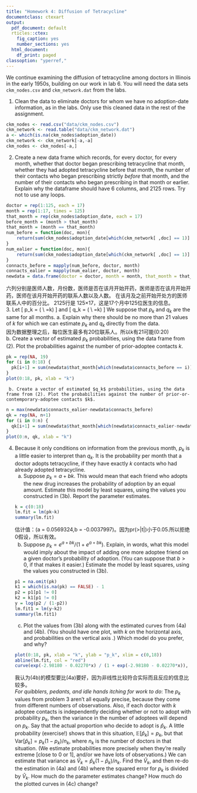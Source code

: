 ```yaml
---
title: "Homework 4: Diffusion of Tetracycline"
documentclass: ctexart
output:
  pdf_document: default
  rticles::ctex:
    fig_caption: yes
    number_sections: yes
  html_document:
    df_print: paged
classoption: "yperref,"
---
```


We continue examining the diffusion of tetracycline among doctors in Illinois in the early 1950s, building on our work in lab 6.  You will need the data sets `ckm_nodes.csv` and `ckm_network.dat` from the labs.

1. Clean the data to eliminate doctors for whom we have no adoption-date information, as in the labs.  Only use this cleaned data in the rest of the assignment.
```r
ckm_nodes <- read.csv("data/ckm_nodes.csv")
ckm_network <- read.table("data/ckm_network.dat")
a <- which(is.na(ckm_nodes$adoption_date))
ckm_network <- ckm_network[-a,-a]
ckm_nodes <- ckm_nodes[-a,]
```
2. Create a new data frame which records, for every doctor, for every month, whether that doctor began prescribing tetracycline that month, whether they had adopted tetracycline before that month, the number of their contacts who began prescribing strictly _before_ that month, and the number of their contacts who began prescribing in that month or earlier.  Explain why the dataframe should have 6 columns, and 2125 rows.  Try not to use any loops.
```r
doctor = rep(1:125, each = 17)  
month = rep(1:17, times = 125)  
that_month = rep(ckm_nodes$adoption_date, each = 17)
before_month = (month > that_month)  
that_month = (month == that_month)  
num_before = function(doc, mon){
    return(sum(ckm_nodes$adoption_date[which(ckm_network[ ,doc] == 1)] < mon))
}
num_ealier = function(doc, mon){
    return(sum(ckm_nodes$adoption_date[which(ckm_network[ ,doc] == 1)] <= mon))
}
connacts_before = mapply(num_before, doctor, month)  
connacts_ealier = mapply(num_ealier, doctor, month)  
newdata = data.frame(doctor = doctor, month = month, that_month = that_month, before_month = before_month, connacts_before = connacts_before, connacts_ealier = connacts_ealier)
```
六列分别是医师人数，月份数，医师是否在该月开始开药，医师是否在该月开始开药，医师在该月开始开药的联系人数以及人数。 在该月及之前开始开处方的医师联系人中的百分比。 2125行是 125×17，这是17个月中125位医生的信息。  
3.  Let
    \[
    p_k = \Pr(\text{A doctor starts prescribing tetracycline this month} \mid \\
    \text{Number of doctor's contacts prescribing before this month}=k)
    \]
    and
   \[
     q_k = \Pr(\text{A doctor starts prescribing tetracycline this month} \mid \\ \text{Number of doctor's contacts prescribing this month}=k)
    \]
   We suppose that $p_k$ and $q_k$ are the same for all months.
     a. Explain why there should be no more than $21$ values of $k$ for which we can estimate $p_k$ and $q_k$ directly from the data.  
因为数据整理之后，每位医生最多有20位联系人。所以k有21可能(0:20)  
     b. Create a vector of estimated $p_k$ probabilities, using the data frame from (2).  Plot the probabilities against the number of prior-adoptee contacts $k$.
```r
pk = rep(NA, 19)
for (i in 0:18) {
  pk[i+1] = sum(newdata$that_month[which(newdata$connacts_before == i)]) / length(which(newdata$connacts_before == i))
}
plot(0:18, pk, xlab = "k")
```
     b. Create a vector of estimated $q_k$ probabilities, using the data frame from (2). Plot the probabilities against the number of prior-or-contemporary-adoptee contacts $k$.
```r
n = max(newdata$connacts_ealier-newdata$connacts_before)
qk = rep(NA, n+1)
for (i in 0:n) {
  qk[i+1] = sum(newdata$that_month[which(newdata$connacts_ealier-newdata$connacts_before == i)]) / length(newdata$that_month[which(newdata$connacts_ealier-newdata$connacts_before == i)])
}
plot(0:n, qk, xlab = "k")
```
4. Because it only conditions on information from the previous month, $p_k$ is a little easier to interpret than $q_k$.  It is the probability per month that a doctor adopts tetracycline, if they have exactly $k$ contacts who had already adopted tetracycline.
    a. Suppose $p_k = a + bk$.  This would mean that each friend who adopts the new drug increases the probability of adoption by an equal amount.  Estimate this model by least squares, using the values you constructed in (3b).  Report the parameter estimates.
```r
k = c(0:18)
lm.fit = lm(pk~k)
summary(lm.fit)
```
估计值：(a = 0.0569324,b = -0.0037997)。因为pr(>|t|)小于0.05.所以拒绝0假设，所以有效。 
    b. Suppose $p_k = e^{a+bk}/(1+e^{a+bk})$.  Explain, in words, what this model would imply about the impact of adding one more adoptee friend on a given doctor's probability of adoption.  (You can suppose that $b > 0$, if that makes it easier.)  Estimate the model by least squares, using the values you constructed in (3b).
```r
p1 = na.omit(pk)
k1 = which(is.na(pk) == FALSE) - 1
p2 = p1[p1 != 0]
k2 = k1[p1 != 0]
y = log(p2 / (1-p2))
lm.fit1 = lm(y~k2)
summary(lm.fit1)
```
    c. Plot the values from (3b) along with the estimated curves from (4a) and (4b).  (You should have one plot, with $k$ on the horizontal axis, and probabilities on the vertical axis .)  Which model do you prefer, and why?
```r
plot(0:18, pk, xlab = "k", ylab = "p_k", xlim = c(0,18))
abline(lm.fit, col = "red")
curve(exp(-2.98180 - 0.02270*x) / (1 + exp(-2.98180 - 0.02270*x)), from = 0, to = 18, add = TRUE, col = "blue")
```
我认为(4b)的模型要比(4a)要好，因为非线性比较符合实际而且反应的信息比较多。  
_For quibblers, pedants, and idle hands itching for work to do_: The $p_k$ values from problem 3 aren't all equally precise, because they come from different numbers of observations.  Also, if each doctor with $k$ adoptee contacts is independently deciding whether or not to adopt with probability $p_k$, then the variance in the number of adoptees will depend on $p_k$.  Say that the actual proportion who decide to adopt is $\hat{p}_k$.  A little probability (exercise!) shows that in this situation, $\mathbb{E}[\hat{p}_k] = p_k$, but that $\mathrm{Var}[\hat{p}_k] = p_k(1-p_k)/n_k$, where $n_k$ is the number of doctors in that situation.  (We estimate probabilities more precisely when they're really extreme [close to 0 or 1], and/or we have lots of observations.)  We can estimate that variance as $\hat{V}_k = \hat{p}_k(1-\hat{p}_k)/n_k$.  Find the $\hat{V}_k$, and then re-do the estimation in (4a) and (4b) where the squared error for $p_k$ is divided by $\hat{V}_k$.  How much do the parameter estimates change?  How much do the plotted curves in (4c) change?